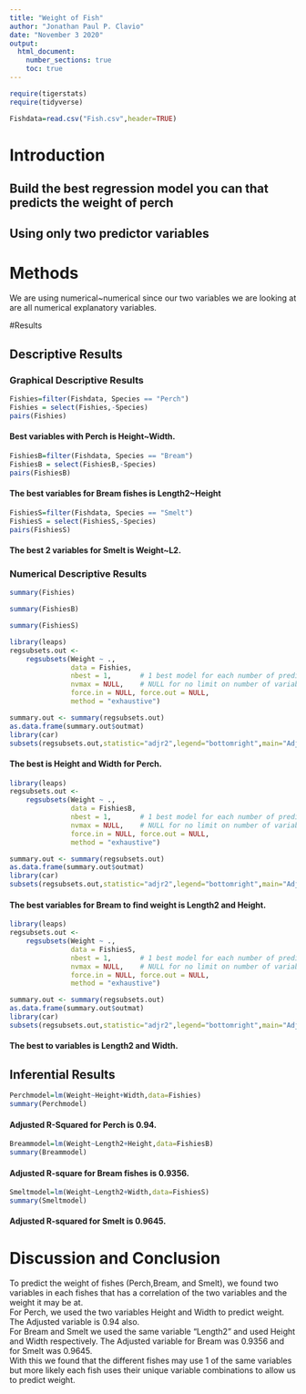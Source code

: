 ```yaml
---
title: "Weight of Fish"
author: "Jonathan Paul P. Clavio"
date: "November 3 2020"
output: 
  html_document:
    number_sections: true
    toc: true
---
```



```r
require(tigerstats)
require(tidyverse)
```

```r
Fishdata=read.csv("Fish.csv",header=TRUE)
```






# Introduction

<!--In this section you explain what you are trying to show.  Where did the data come from?  What is the research or other question you are trying to answer?!-->

## Build the best regression model you can that predicts the weight of perch
## Using only two predictor variables  


# Methods

<!--Decide on your methods:  use "variable analysis" or other appropriate descriptors.  Make sure to choose at least one graphical method and at least one numerical method.!-->

We are using numerical~numerical since our two variables we are looking at are all numerical explanatory variables.

#Results

<!--Divide this section into two sub-sections:  One for your descriptive  results and one for your inferential results.!-->

## Descriptive Results

### Graphical Descriptive Results

```r
Fishies=filter(Fishdata, Species == "Perch")
Fishies = select(Fishies,-Species)
pairs(Fishies)
```


#### Best variables with Perch is Height~Width.  


```r
FishiesB=filter(Fishdata, Species == "Bream")
FishiesB = select(FishiesB,-Species)
pairs(FishiesB)
```


#### The best variables for Bream fishes is Length2~Height  

```r
FishiesS=filter(Fishdata, Species == "Smelt")
FishiesS = select(FishiesS,-Species)
pairs(FishiesS)
```


#### The best 2 variables for Smelt is Weight~L2.  

<!--Graphical results here.  Make sure to show your code.  Provide appropriate labels for axes, giving units if possible, and provide a good title for the graph, too.  Use the graphical results to describe the patterns if any that exist in the data as focused toward the research question!-->

### Numerical Descriptive Results

```r
summary(Fishies)
```


```r
summary(FishiesB)
```

```r
summary(FishiesS)
```


```r
library(leaps)
regsubsets.out <-
    regsubsets(Weight ~ .,
               data = Fishies,
               nbest = 1,       # 1 best model for each number of predictors
               nvmax = NULL,    # NULL for no limit on number of variables
               force.in = NULL, force.out = NULL,
               method = "exhaustive")

summary.out <- summary(regsubsets.out)
as.data.frame(summary.out$outmat)
library(car)
subsets(regsubsets.out,statistic="adjr2",legend="bottomright",main="Adjusted R^2")
```


#### The best is Height and Width for Perch.  


```r
library(leaps)
regsubsets.out <-
    regsubsets(Weight ~ .,
               data = FishiesB,
               nbest = 1,       # 1 best model for each number of predictors
               nvmax = NULL,    # NULL for no limit on number of variables
               force.in = NULL, force.out = NULL,
               method = "exhaustive")

summary.out <- summary(regsubsets.out)
as.data.frame(summary.out$outmat)
library(car)
subsets(regsubsets.out,statistic="adjr2",legend="bottomright",main="Adjusted R^2")
```


#### The best variables for Bream to find weight is Length2 and Height.  

```r
library(leaps)
regsubsets.out <-
    regsubsets(Weight ~ .,
               data = FishiesS,
               nbest = 1,       # 1 best model for each number of predictors
               nvmax = NULL,    # NULL for no limit on number of variables
               force.in = NULL, force.out = NULL,
               method = "exhaustive")

summary.out <- summary(regsubsets.out)
as.data.frame(summary.out$outmat)
library(car)
subsets(regsubsets.out,statistic="adjr2",legend="bottomright",main="Adjusted R^2")
```


#### The best to variables is Length2 and Width.  
 
<!--Numerical results go here. Use the numerical results to describe the patterns if any that exist in the data as focused toward the research question!-->

## Inferential Results

```r
Perchmodel=lm(Weight~Height+Width,data=Fishies)
summary(Perchmodel)
```

#### Adjusted R-Squared for Perch is 0.94.    

```r
Breammodel=lm(Weight~Length2+Height,data=FishiesB)
summary(Breammodel)
```

#### Adjusted R-square for Bream fishes is 0.9356.  


```r
Smeltmodel=lm(Weight~Length2+Width,data=FishiesS)
summary(Smeltmodel)
```

#### Adjusted R-squared for Smelt is 0.9645.  


<!--State hypothesis clearly.  Make sure your discussion of the inferential test covers all the aspects that the test output produces, such as test statistic, p-value etc.  Make a decision about the null hypothesis, explain the assumptions on which the selected test/procedure was based, and why the chosen procedure satisfys the assumptions and is appropriate to answer the research question!-->

# Discussion and Conclusion

<!--Discussion and conclusion here.  If you found a relationship be sure to consider whether the relationship occurs because one of the variables causes the other, or whether they perhasps are related for some other reason.  Watch the chapter 6 videos from the GeorgeTown videos collection.!-->

To predict the weight of fishes (Perch,Bream, and Smelt), we found two variables in each fishes that has a correlation of the two variables and the weight it may be at.  
For Perch, we used the two variables Height and Width to predict weight. The Adjusted variable is 0.94 also.  
For Bream and Smelt we used the same variable "Length2" and used Height and Width respectively. The Adjusted variable for Bream was 0.9356 and for Smelt was 0.9645.  
With this we found that the different fishes may use 1 of the same variables but more likely each fish uses their unique variable combinations to allow us to predict weight.  